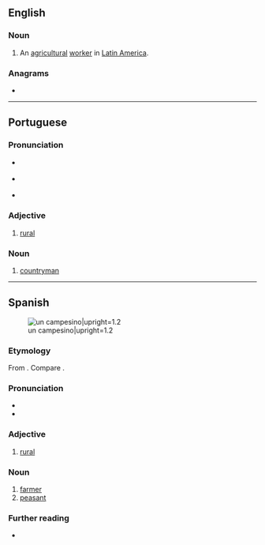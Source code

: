 ==English==

===Noun===
{{en-noun}}

# An [[agricultural]] [[worker]] in [[Latin America]].

===Anagrams===
* {{anagrams|en|a=aceimnops|Campiones|companies}}

----

==Portuguese==

===Pronunciation===
* {{a|BR}} {{IPA|pt|/kɐ̃peˈzinu/}}
* {{a|PT}} {{IPA|pt|/kɐ̃pɨˈzinu/}}
* {{hyph|pt|cam|pe|si|no}}

===Adjective===
{{pt-adj|campesin|o}}

# [[rural]] {{gloss|relating to non-urban areas}}
#: {{syn|pt|campestre|rural}}

===Noun===
{{pt-noun|m|f=campesina}}

# [[countryman]] {{gloss|person who lives in a rural area}}
#: {{syn|pt|camponês}}

----

==Spanish==
[[File:Robert Peters Napper - Old man – Andalusian farmer - Google Art Project.jpg|thumb|right|un campesino|upright=1.2]]

===Etymology===
From {{af|es|campés|-ino}}. Compare {{m|es|campo}}.

===Pronunciation===
{{es-IPA}}
* {{hyph|es|cam|pe|si|no}}
* {{audio|es|LL-Q1321 (spa)-AdrianAbdulBaha-campesino.wav|Audio (Colombia)}}

===Adjective===
{{es-adj}}

# [[rural]]

===Noun===
{{es-noun|m|f=campesina}}

# [[farmer]]
# [[peasant]]

===Further reading===
* {{R:es:DRAE}}

{{C|es|Occupations|Agriculture}}